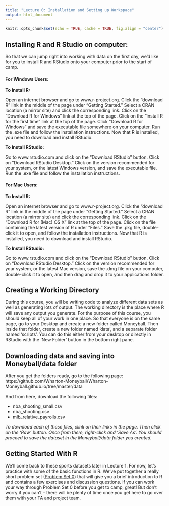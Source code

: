 ```yaml
---
title: "Lecture 0: Installation and Setting up Workspace"
output: html_document
---
```


```r
knitr::opts_chunk$set(echo = TRUE, cache = TRUE, fig.align = "center")
```



## Installing R and R Studio on computer:

So that we can jump right into working with data on the first day, we'd like for you to install R and RStudio onto your computer prior to the start of camp. 

#### For Windows Users:

**To Install R:**

Open an internet browser and go to www.r-project.org.
Click the "download R" link in the middle of the page under "Getting Started."
Select a CRAN location (a mirror site) and click the corresponding link.
Click on the "Download R for Windows" link at the top of the page.
Click on the "install R for the first time" link at the top of the page.
Click "Download R for Windows" and save the executable file somewhere on your computer. Run the .exe file and follow the installation instructions.
Now that R is installed, you need to download and install RStudio. 

**To Install RStudio:**

Go to www.rstudio.com and click on the "Download RStudio" button.
Click on "Download RStudio Desktop."
Click on the version recommended for your system, or the latest Windows version, and save the executable file.
Run the .exe file and follow the installation instructions.

#### For Mac Users:

**To Install R:**

Open an internet browser and go to www.r-project.org.
Click the "download R" link in the middle of the page under "Getting Started."
Select a CRAN location (a mirror site) and click the corresponding link.
Click on the "Download R for (Mac) OS X" link at the top of the page.
Click on the file containing the latest version of R under "Files."
Save the .pkg file, double-click it to open, and follow the installation instructions.
Now that R is installed, you need to download and install RStudio. 

**To Install RStudio:**

Go to www.rstudio.com and click on the "Download RStudio" button.
Click on "Download RStudio Desktop."
Click on the version recommended for your system, or the latest Mac version, save the .dmg file on your computer, double-click it to open, and then drag and drop it to your applications folder.



## Creating a Working Directory

During this course, you will be writing code to analyze different data sets as well as generating lots of output. 
The working directory is the place where R will save any output you generate.
For the purpose of this course, you should keep all of your work in one place.
So that everyone is on the same page, go to your Desktop and create a new folder called Moneyball.
Then inside that folder, create a new folder named 'data', and a separate folder named 'scripts'. You can do this either from your desktop or directly in RStudio with the 'New Folder' button in the bottom right pane.


## Downloading data and saving into Moneyball/data folder

After you get the folders ready, go to the following page: https://github.com/Wharton-Moneyball/Wharton-Moneyball.github.io/tree/master/data

And from here, download the following files: 

+ nba_shooting_small.csv
+ nba_shooting.csv
+ mlb_relative_payrolls.csv

*To download each of these files, clink on their links in the page. Then click on the 'Raw' button. Once from there, right-click and 'Save As'. You should proceed to save the dataset in the Moneyball/data folder you created.*


## Getting Started With R

We'll come back to these sports datasets later in Lecture 1.
For now, let's practice with some of the basic functions in R. 
We've put together a really short problem set ([Problem Set 0](ps0.html)) that will give you a brief introduction to R and contains a few exercises and discussion questions.
If you can work your way through Problem Set 0 before you get to camp, great!
But don't worry if you can't -- there will be plenty of time once you get here to go over them with your TA and project team. 
